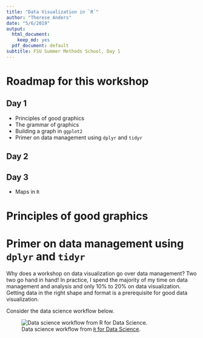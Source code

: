 ```yaml
---
title: "Data Visualization in `R`"
author: "Therese Anders"
date: "5/6/2019"
output:
  html_document:
    keep_md: yes
  pdf_document: default
subtitle: FSU Summer Methods School, Day 1
---
```


# Roadmap for this workshop

## Day 1

* Principles of good graphics
* The grammar of graphics
* Building a graph in `ggplot2`
* Primer on data management using `dplyr` and `tidyr`

## Day 2

## Day 3

* Maps in `R`


# Principles of good graphics


# Primer on data management using `dplyr` and `tidyr`
Why does a workshop on data visualization go over data management? Two two go hand in hand! In practice, I spend the majority of my time on data management and analysis and only 10% to 20% on data visualization. Getting data in the right shape and format is a prerequisite for good data visualization. 

Consider the data science workflow below.

![Data science workflow from [`R` for Data Science](https://r4ds.had.co.nz).](https://d33wubrfki0l68.cloudfront.net/571b056757d68e6df81a3e3853f54d3c76ad6efc/32d37/diagrams/data-science.png)